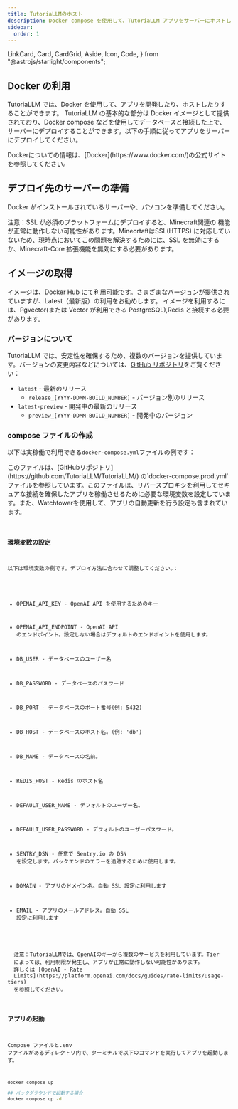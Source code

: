 ```yaml
---
title: TutoriaLLMのホスト
description: Docker compose を使用して、TutoriaLLM アプリをサーバーにホストしてみましょう。
sidebar:
  order: 1
---
```


  LinkCard,
  Card,
  CardGrid,
  Aside,
  Icon,
  Code,
} from "@astrojs/starlight/components";

## Docker の利用

TutoriaLLM では、Docker を使用して、アプリを開発したり、ホストしたりすることができます。
TutoriaLLM の基本的な部分は Docker イメージとして提供されており、Docker compose などを使用してデータベースと接続した上で、サーバーにデプロイすることができます。以下の手順に従ってアプリをサーバーにデプロイしてください。

<Aside type="note" title="Dockerについて">
  Dockerについての情報は、[Docker](https://www.docker.com/)の公式サイトを参照してください。
</Aside>

## デプロイ先のサーバーの準備

Docker がインストールされているサーバーや、パソコンを準備してください。

<Aside type="caution" title="注意！">
  注意：SSL が必須のプラットフォームにデプロイすると、Minecraft関連の
  機能が正常に動作しない可能性があります。MinecrtaftはSSL(HTTPS)
  に対応していないため、現時点においてこの問題を解決するためには、SSL
  を無効にするか、Minecraft-Core 拡張機能を無効にする必要があります。
</Aside>

## イメージの取得

イメージは、Docker Hub にて利用可能です。さまざまなバージョンが提供されていますが、Latest（最新版）の利用をお勧めします。
イメージを利用するには、Pgvector(または Vector が利用できる PostgreSQL),Redis と接続する必要があります。

<LinkCard
  title="Docker Hub - TutoriaLLM"
  link="https://hub.docker.com/repository/docker/soumame/tutoriallm/general"
/>

### バージョンについて

TutoriaLLM では、安定性を確保するため、複数のバージョンを提供しています。バージョンの変更内容などについては、[GitHub リポジトリ](https://github.com/TutoriaLLM/TutoriaLLM/)をご覧ください：

- `latest` - 最新のリリース
  - `release_[YYYY-DDMM-BUILD_NUMBER]` - バージョン別のリリース
- `latest-preview` - 開発中の最新のリリース
  - `preview_[YYYY-DDMM-BUILD_NUMBER]` - 開発中のバージョン

### compose ファイルの作成


以下は実稼働で利用できる`docker-compose.yml`ファイルの例です：

<Aside type="note" title="ノート">
  このファイルは、[GitHubリポジトリ](https://github.com/TutoriaLLM/TutoriaLLM/)
  の`docker-compose.prod.yml`ファイルを参照しています。このファイルは、リバースプロキシを利用してセキュアな接続を確保したアプリを稼働させるために必要な環境変数を設定しています。また、Watchtowerを使用して、アプリの自動更新を行う設定も含まれています。
</Aside>

<Code code={composeProdExample} lang="yaml" title="./docker-compose.yml" />

### 環境変数の設定

以下は環境変数の例です。デプロイ方法に合わせて調整してください。：

- OPENAI_API_KEY - OpenAI API を使用するためのキー
- OPENAI_API_ENDPOINT - OpenAI API のエンドポイント。設定しない場合はデフォルトのエンドポイントを使用します。

- DB_USER - データベースのユーザー名
- DB_PASSWORD - データベースのパスワード
- DB_PORT - データベースのポート番号(例: 5432)
- DB_HOST - データベースのホスト名。(例: 'db')
- DB_NAME - データベースの名前。

- REDIS_HOST - Redis のホスト名

- DEFAULT_USER_NAME - デフォルトのユーザー名。
- DEFAULT_USER_PASSWORD - デフォルトのユーザーパスワード。

- SENTRY_DSN - 任意で Sentry.io の DSN を設定します。バックエンドのエラーを追跡するために使用します。

- DOMAIN - アプリのドメイン名。自動 SSL 設定に利用します
- EMAIL - アプリのメールアドレス。自動 SSL 設定に利用します

<Aside type="caution" title="注意！">
  注意：TutoriaLLMでは、OpenAIのキーから複数のサービスを利用しています。Tier
  によっては、利用制限が発生し、アプリが正常に動作しない可能性があります。
  詳しくは [OpenAI - Rate
  Limits](https://platform.openai.com/docs/guides/rate-limits/usage-tiers)
  を参照してください。
</Aside>

### アプリの起動

Compose ファイルと.env ファイルがあるディレクトリ内で、ターミナルで以下のコマンドを実行してアプリを起動します。

```sh
docker compose up

## バックグラウンドで起動する場合
docker compose up -d

```
